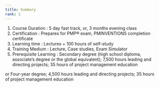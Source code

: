 ```yaml
---
title: Summary
rank: 1
---
```


1. Course Duration : 5 day fast track, or, 3 months evening class 
2. Certification	:  Prepares for PMP® exam, PMINVENTIONS completion certificate
3. Learning time	:  Lectures + 100 hours of self-study
4. Training Medium	:  Lecture, Case studies, Exam Simulator
5. Prerequisite Learning	: Secondary degree (high school diploma, associate’s degree or 
the global equivalent); 7,500 hours leading and directing projects; 35 hours of project management education

or
Four-year degree; 4,500 hours leading and directing projects; 35 hours of project management education
